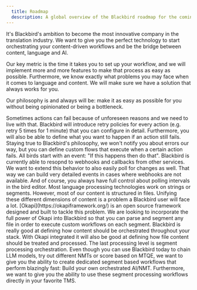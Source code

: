 ```yaml
---
  title: Roadmap
  description: A global overview of the Blackbird roadmap for the coming period
---
```



It's Blackbird's ambition to become the most innovative company in the translation industry. We want to give you the perfect technology to start orchestrating your content-driven workflows and be the bridge between content, language and AI.

Our key metric is the time it takes you to set up your workflow, and we will implement more and more features to make that process as easy as possible.
Furthermore, we know exactly what problems you may face when it comes to language and content. We will make sure we have a solution that always works for you.

Our philosophy is and always will be: make it as easy as possible for you without being opinionated or being a bottleneck.

<Card title="Q1 2024: Error handling and retry policy" icon="warning">
  Sometimes actions can fail because of unforeseen reasons and we need to live with that. Blackbird will introduce retry
  policies for every action (e.g. retry 5 times for 1 minute) that you can configure in detail. Furthermore, you will
  also be able to define what you want to happen if an action still fails. Staying true to Blackbird's philosophy, we
  won't notify you about errors our way, but you can define custom flows that execute when a certain action fails.
</Card>
<Card title="Q1 2024: Polling events" icon="magnifier">
  All birds start with an event: "If this happens then do that". Blackbird is currently able to resopnd to webhooks and
  callbacks from other services. We want to extend this behavior to also easily poll for changes as well. That way we
  can build very detailed events in cases where webhooks are not available. And of course, you always have full control
  about polling intervals in the bird editor.
</Card>
<Card title="Later: Okapi file processing workflows" icon="document">
  Most language processing technologies work on strings or segments. However, most of our content is structured in
  files. Unifying these different dimensions of content is a problem a Blackbird user will face a lot.
  [Okapi](https://okapiframework.org/) is an open source framework designed and built to tackle this problem. We are
  looking to incorporate the full power of Okapi into Blackbird so that you can parse and segment any file in order to
  execute custom workflows on each segment.
</Card>
<Card title="Later: optimized segment processing" icon="rocket">
  Blackbird is really good at defining how content should be orchestrated throughout your stack. With Okapi integrated
  it will also be good at defining how file content should be treated and processed. The last processing level is
  segment processing orchestration. Even though you can use Blackbird today to chain LLM models, try out different NMTs
  or score based on MTQE, we want to give you the ability to create dedicated segment based workflows that perform
  blazingly fast: Build your own orchestrated AI/NMT. Furthermore, we want to give you the ability to use these segment
  processing workflows directly in your favorite TMS.
</Card>
